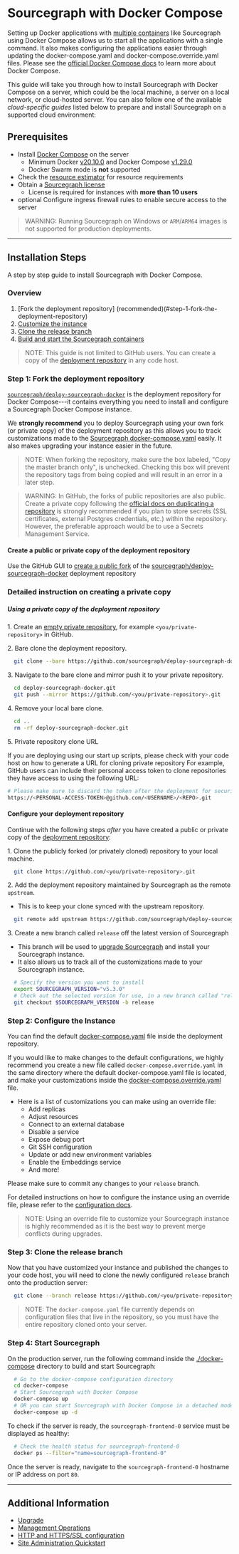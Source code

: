 # Sourcegraph with Docker Compose

Setting up Docker applications with [multiple containers](https://www.docker.com/resources/what-container) like Sourcegraph using Docker Compose allows us to start all the applications with a single command. It also makes configuring the applications easier through updating the docker-compose.yaml and docker-compose.override.yaml files. Please see the [official Docker Compose docs](https://docs.docker.com/compose/) to learn more about Docker Compose.

This guide will take you through how to install Sourcegraph with Docker Compose on a server, which could be the local machine, a server on a local network, or cloud-hosted server. You can also follow one of the available *cloud-specific guides* listed below to prepare and install Sourcegraph on a supported cloud environment:

<QuickLinks>

<QuickLink title="AWS" icon='lightbulb' href="aws" />
<QuickLink title="Azure" icon='theming' href="azure" />
<QuickLink title="DigitalOcean" icon='presets' href="digitalocean" />
<QuickLink title="Google Cloud" icon='installation' href="google_cloud" />

</QuickLinks>

## Prerequisites

  - Install [Docker Compose](https://docs.docker.com/compose/) on the server
    - Minimum Docker [v20.10.0](https://docs.docker.com/engine/release-notes/#20100) and Docker Compose [v1.29.0](https://docs.docker.com/compose/release-notes/#1290)
    - Docker Swarm mode is **not** supported
  - Check the [resource estimator](https://docs.sourcegraph.com/admin/deploy/resource_estimator) for resource requirements
  - Obtain a [Sourcegraph license](https://about.sourcegraph.com/pricing/)
    - License is required for instances with **more than 10 users**
  - <span class="badge badge-beta">optional</span> Configure ingress firewall rules to enable secure access to the server

>WARNING: Running Sourcegraph on Windows or `ARM`/`ARM64` images is not supported for production deployments.

---

## Installation Steps

A step by step guide to install Sourcegraph with Docker Compose.

### Overview

 1. [Fork the deployment repository] (recommended)(#step-1-fork-the-deployment-repository)
 2. [Customize the instance](#step-2-configure-the-instance)
 3. [Clone the release branch](#step-3-clone-the-release-branch)
 4. [Build and start the Sourcegraph containers](#step-4-start-sourcegraph)

>NOTE: This guide is not limited to GitHub users. You can create a copy of the [deployment repository](https://github.com/sourcegraph/deploy-sourcegraph-docker/) in any code host.

### Step 1: Fork the deployment repository

[`sourcegraph/deploy-sourcegraph-docker`](https://github.com/sourcegraph/deploy-sourcegraph-docker/) is the deployment repository for Docker Compose---it contains everything you need to install and configure a Sourcegraph Docker Compose instance.

We **strongly recommend** you to deploy Sourcegraph using your own fork (or private copy) of the deployment repository as this allows you to track customizations made to the [Sourcegraph docker-compose.yaml](https://github.com/sourcegraph/deploy-sourcegraph-docker/blob/master/docker-compose/docker-compose.yaml) easily. It also makes upgrading your instance easier in the future.

> NOTE: When forking the repository, make sure the box labeled, "Copy the master branch only", is unchecked. Checking this box will prevent the repository tags from being copied and will result in an error in a later step.


> WARNING: In GitHub, the forks of public repositories are also public. Create a private copy following the [official docs on duplicating a repository](https://docs.github.com/en/repositories/creating-and-managing-repositories/duplicating-a-repository) is strongly recommended if you plan to store secrets (SSL certificates, external Postgres credentials, etc.) within the repository. However, the preferable approach would be to use a Secrets Management Service.


#### Create a public or private copy of the deployment repository

Use the GitHub GUI to [create a public fork](https://docs.github.com/en/get-started/quickstart/fork-a-repo#forking-a-repository) of the [sourcegraph/deploy-sourcegraph-docker](https://github.com/sourcegraph/deploy-sourcegraph-docker/) deployment repository

### Detailed instruction on creating a private copy

##### Using a private copy of the deployment repository

1\. Create an [empty private repository](https://docs.github.com/en/repositories/creating-and-managing-repositories/creating-a-new-repository), for example `<you/private-repository>` in GitHub.

2\. Bare clone the deployment repository.

```bash
  git clone --bare https://github.com/sourcegraph/deploy-sourcegraph-docker/
```

3\. Navigate to the bare clone and mirror push it to your private repository.

```bash
  cd deploy-sourcegraph-docker.git
  git push --mirror https://github.com/<you/private-repository>.git
```

4\. Remove your local bare clone.

```bash
  cd ..
  rm -rf deploy-sourcegraph-docker.git
```

5\. Private repository clone URL

If you are deploying using our start up scripts, please check with your code host on how to generate a URL for cloning private repository
For example, GitHub users can include their personal access token to clone repositories they have access to using the following URL:

```bash
# Please make sure to discard the token after the deployment for security purpose
https://<PERSONAL-ACCESS-TOKEN>@github.com/<USERNAME>/<REPO>.git
```

#### Configure your deployment repository

Continue with the following steps *after* you have created a public or private copy of the [deployment repository](https://github.com/sourcegraph/deploy-sourcegraph-docker/):

1\. Clone the publicly forked (or privately cloned) repository to your local machine.

```bash
  git clone https://github.com/<you/private-repository>.git
```

2\. Add the deployment repository maintained by Sourcegraph as the remote `upstream`.

  - This is to keep your clone synced with the upstream repository.

```bash
  git remote add upstream https://github.com/sourcegraph/deploy-sourcegraph-docker
```

3\. Create a new branch called `release` off the latest version of Sourcegraph

  - This branch will be used to [upgrade Sourcegraph](/admin/deploy/docker-compose/upgrade) and install your Sourcegraph instance.
  - It also allows us to track all of the customizations made to your Sourcegraph instance.

```bash
  # Specify the version you want to install
  export SOURCEGRAPH_VERSION="v5.3.0"
  # Check out the selected version for use, in a new branch called "release"
  git checkout $SOURCEGRAPH_VERSION -b release
```

### Step 2: Configure the Instance

You can find the default [docker-compose.yaml](https://github.com/sourcegraph/deploy-sourcegraph-docker/blob/master/docker-compose/docker-compose.yaml) file inside the deployment repository.

If you would like to make changes to the default configurations, we highly recommend you create a new file called `docker-compose.override.yaml` in the same directory where the default docker-compose.yaml file is located, and make your customizations inside the [docker-compose.override.yaml](configuration#what-is-an-override-file) file.

- Here is a list of customizations you can make using an override file:
  - Add replicas
  - Adjust resources
  - Connect to an external database
  - Disable a service
  - Expose debug port
  - Git SSH configuration
  - Update or add new environment variables
  - Enable the Embeddings service
  - And more!

Please make sure to commit any changes to your `release` branch.

For detailed instructions on how to configure the instance using an override file, please refer to the [configuration docs](/admin/deploy/docker-compose/configuration).

> NOTE: Using an override file to customize your Sourcegraph instance is highly recommended as it is the best way to prevent merge conflicts during upgrades.

### Step 3: Clone the release branch

Now that you have customized your instance and published the changes to your code host, you will need to clone the newly configured `release` branch onto the production server:

```bash
  git clone --branch release https://github.com/<you/private-repository>.git
```

> NOTE: The `docker-compose.yaml` file currently depends on configuration files that live in the repository, so you must have the entire repository cloned onto your server.

### Step 4: Start Sourcegraph

On the production server, run the following command inside the [./docker-compose](https://github.com/sourcegraph/deploy-sourcegraph-docker/tree/master/docker-compose) directory to build and start Sourcegraph:

```bash
  # Go to the docker-compose configuration directory
  cd docker-compose
  # Start Sourcegraph with Docker Compose
  docker-compose up
  # OR you can start Sourcegraph with Docker Compose in a detached mode
  docker-compose up -d
```

To check if the server is ready, the `sourcegraph-frontend-0` service must be displayed as healthy:

```bash
  # Check the health status for sourcegraph-frontend-0
  docker ps --filter="name=sourcegraph-frontend-0"
```

Once the server is ready, navigate to the `sourcegraph-frontend-0` hostname or IP address on port `80`.

---

## Additional Information

- [Upgrade](/admin/deploy/docker-compose/upgrade)
- [Management Operations](/admin/deploy/docker-compose/operations)
- [HTTP and HTTPS/SSL configuration](/admin/http_https_configuration#sourcegraph-via-docker-compose-caddy-2)
- [Site Administration Quickstart](/admin/how-to/site-admin-quickstart)
